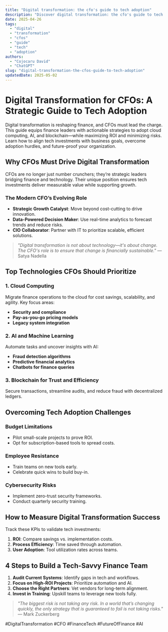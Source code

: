 ```yaml
---
title: "Digital transformation: the cfo's guide to tech adoption"
description: "Discover digital transformation: the cfo's guide to tech adoption with this in-depth guide, providing actionable insights and practical tips to boost your knowledge and results."
date: 2025-04-26
tags:
  - "digital"
  - "transformation"
  - "cfos"
  - "guide"
  - "tech"
  - "adoption"
authors:
  - "Cojocaru David"
  - "ChatGPT"
slug: "digital-transformation-the-cfos-guide-to-tech-adoption"
updatedDate: 2025-05-02
---
```


# Digital Transformation for CFOs: A Strategic Guide to Tech Adoption  

Digital transformation is reshaping finance, and CFOs must lead the charge. This guide equips finance leaders with actionable strategies to adopt cloud computing, AI, and blockchain—while maximizing ROI and minimizing risks. Learn how to align tech investments with business goals, overcome adoption hurdles, and future-proof your organization.  

## Why CFOs Must Drive Digital Transformation  

CFOs are no longer just number crunchers; they’re strategic leaders bridging finance and technology. Their unique position ensures tech investments deliver measurable value while supporting growth.  

### The Modern CFO’s Evolving Role  
- **Strategic Growth Catalyst**: Move beyond cost-cutting to drive innovation.  
- **Data-Powered Decision Maker**: Use real-time analytics to forecast trends and reduce risks.  
- **CIO Collaborator**: Partner with IT to prioritize scalable, efficient solutions.  

> *"Digital transformation is not about technology—it's about change. The CFO's role is to ensure that change is financially sustainable."* — Satya Nadella  

## Top Technologies CFOs Should Prioritize  

### 1. Cloud Computing  
Migrate finance operations to the cloud for cost savings, scalability, and agility. Key focus areas:  
- **Security and compliance**  
- **Pay-as-you-go pricing models**  
- **Legacy system integration**  

### 2. AI and Machine Learning  
Automate tasks and uncover insights with AI:  
- **Fraud detection algorithms**  
- **Predictive financial analytics**  
- **Chatbots for finance queries**  

### 3. Blockchain for Trust and Efficiency  
Secure transactions, streamline audits, and reduce fraud with decentralized ledgers.  

## Overcoming Tech Adoption Challenges  

### Budget Limitations  
- Pilot small-scale projects to prove ROI.  
- Opt for subscription-based tools to spread costs.  

### Employee Resistance  
- Train teams on new tools early.  
- Celebrate quick wins to build buy-in.  

### Cybersecurity Risks  
- Implement zero-trust security frameworks.  
- Conduct quarterly security training.  

## How to Measure Digital Transformation Success  

Track these KPIs to validate tech investments:  
1. **ROI**: Compare savings vs. implementation costs.  
2. **Process Efficiency**: Time saved through automation.  
3. **User Adoption**: Tool utilization rates across teams.  

## 4 Steps to Build a Tech-Savvy Finance Team  

1. **Audit Current Systems**: Identify gaps in tech and workflows.  
2. **Focus on High-ROI Projects**: Prioritize automation and AI.  
3. **Choose the Right Partners**: Vet vendors for long-term alignment.  
4. **Invest in Training**: Upskill teams to leverage new tools fully.  

> *"The biggest risk is not taking any risk. In a world that’s changing quickly, the only strategy that is guaranteed to fail is not taking risks."* — Mark Zuckerberg  

#DigitalTransformation #CFO #FinanceTech #FutureOfFinance #AI